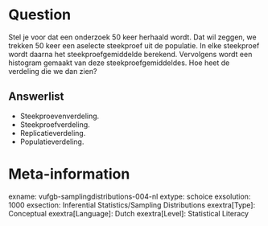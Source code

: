Question
========
Stel je voor dat een onderzoek 50 keer herhaald wordt. Dat wil zeggen, we trekken 50 keer een aselecte steekproef uit de populatie. In elke steekproef wordt daarna het steekproefgemiddelde berekend. Vervolgens wordt een histogram gemaakt van deze steekproefgemiddeldes. Hoe heet de verdeling die we dan zien?

Answerlist
----------
* Steekproevenverdeling.
* Steekproefverdeling.
* Replicatieverdeling.
* Populatieverdeling.

Meta-information
================
exname: vufgb-samplingdistributions-004-nl
extype: schoice
exsolution: 1000
exsection: Inferential Statistics/Sampling Distributions
exextra[Type]: Conceptual
exextra[Language]: Dutch
exextra[Level]: Statistical Literacy